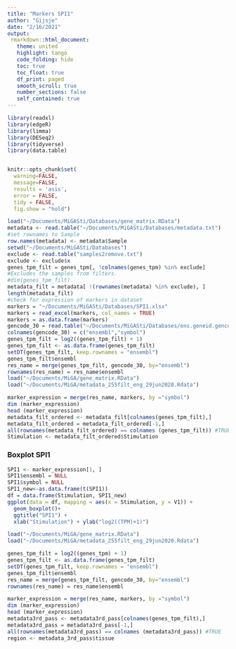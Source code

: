 ```yaml
---
title: "Markers SPI1"
author: "Gijsje"
date: "2/16/2021"
output: 
 rmarkdown::html_document:
   theme: united
   highlight: tango
   code_folding: hide
   toc: true
   toc_float: true
   df_print: paged
   smooth_scroll: true
   number_sections: false
   self_contained: true
---
```


```r
library(readxl)
library(edgeR)
library(limma)
library(DESeq2)
library(tidyverse)
library(data.table)


knitr::opts_chunk$set( 
  warning=FALSE,
  message=FALSE,
  results = 'asis',
  error = FALSE,
  tidy = FALSE,
  fig.show = "hold")
```


```r
load("~/Documents/MiGASti/Databases/gene_matrix.RData")
metadata <- read.table("~/Documents/MiGASti/Databases/metadata.txt")
#set rownames to Sample
row.names(metadata) <- metadata$Sample 
setwd("~/Documents/MiGASti/Databases")
exclude <- read.table("samples2remove.txt")
exclude <- exclude$x
genes_tpm_filt = genes_tpm[, !colnames(genes_tpm) %in% exclude] 
#Excludes the samples from filters. 
#dim(genes_tpm_filt)
metadata_filt = metadata[ !(rownames(metadata) %in% exclude), ]
length(metadata_filt)
#check for expression of markers in dataset
markers = "~/Documents/MiGASti/Databases/SPI1.xlsx"
markers = read_excel(markers, col_names = TRUE) 
markers = as.data.frame(markers)
gencode_30 = read.table("~/Documents/MiGASti/Databases/ens.geneid.gencode.v30")
colnames(gencode_30) = c("ensembl","symbol")
genes_tpm_filt = log2((genes_tpm_filt) + 1)
genes_tpm_filt <- as.data.frame(genes_tpm_filt)
setDT(genes_tpm_filt, keep.rownames = "ensembl")
genes_tpm_filt$ensembl
res_name = merge(genes_tpm_filt, gencode_30, by="ensembl")
rownames(res_name) = res_name$ensembl
load("~/Documents/MiGA/gene_matrix.RData")
load("~/Documents/MiGA/metadata_255filt_eng_29jun2020.Rdata")
```


```r
marker_expression = merge(res_name, markers, by ="symbol")
dim (marker_expression)
head (marker_expression)
metadata_filt_ordered <- metadata_filt[colnames(genes_tpm_filt),]
metadata_filt_ordered = metadata_filt_ordered[-1,]
all(rownames(metadata_filt_ordered) == colnames (genes_tpm_filt)) #TRUE
Stimulation <- metadata_filt_ordered$Stimulation
```

### Boxplot SPI1

```r
SPI1 <- marker_expression[1, ] 
SPI1$ensembl = NULL
SPI1$symbol = NULL
SPI1_new<-as.data.frame(t(SPI1))
df = data.frame(Stimulation, SPI1_new)
ggplot(data = df, mapping = aes(x = Stimulation, y = V1)) +
  geom_boxplot()+ 
  ggtitle("SPI1") +
  xlab("Stimulation") + ylab("log2((TPM)+1)")
```
```r
load("~/Documents/MiGA/gene_matrix.RData")
load("~/Documents/MiGA/metadata_255filt_eng_29jun2020.Rdata")

genes_tpm_filt = log2((genes_tpm) + 1)
genes_tpm_filt <- as.data.frame(genes_tpm_filt)
setDT(genes_tpm_filt, keep.rownames = "ensembl")
genes_tpm_filt$ensembl
res_name = merge(genes_tpm_filt, gencode_30, by="ensembl")
rownames(res_name) = res_name$ensembl

marker_expression = merge(res_name, markers, by ="symbol")
dim (marker_expression)
head (marker_expression)
metadata3rd_pass <- metadata3rd_pass[colnames(genes_tpm_filt),]
metadata3rd_pass = metadata3rd_pass[-1,]
all(rownames(metadata3rd_pass) == colnames (metadata3rd_pass)) #TRUE
region <- metadata_3rd_pass$tissue 
```